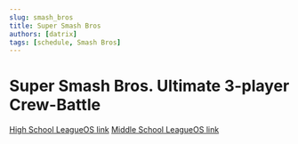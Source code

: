 ```yaml
---
slug: smash_bros
title: Super Smash Bros
authors: [datrix]
tags: [schedule, Smash Bros]
---
```


# Super Smash Bros. Ultimate 3-player Crew-Battle

[High School LeagueOS link](https://idahoesports.leagueos.gg/league/seasons/AAGbXYsjTQ8rpikX1VTK/stats)
[Middle School LeagueOS link](https://idahoesports.leagueos.gg/league/seasons/IQ7G2IxBdoVqMrD94WQv/stats)
